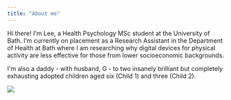 ```yaml
---
title: "About me"
---
```


Hi there! I\'m Lee, a Health Psychology MSc student at the University of Bath. I'm currently on placement as a Research Assistant in the Department of Health at Bath where I am researching why digital devices for physical activity are less effective for those from lower socioeconomic backgrounds.

I\'m also a daddy - with husband, G - to two insanely brilliant but completely exhausting adopted children aged six (Child 1) and three (Child 2).

![](images/emily-morter-8xAA0f9yQnE-unsplash.jpg)
